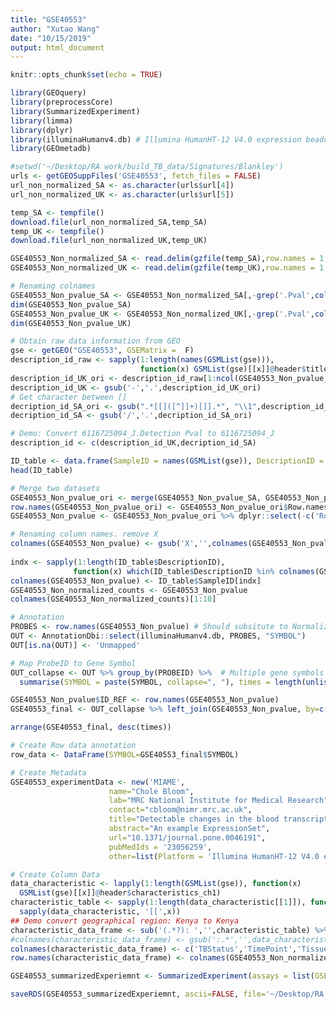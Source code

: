 ```yaml
---
title: "GSE40553"
author: "Xutao Wang"
date: "10/15/2019"
output: html_document
---
```


```r
knitr::opts_chunk$set(echo = TRUE)
```

```r
library(GEOquery)
library(preprocessCore)
library(SummarizedExperiment)
library(limma)
library(dplyr)
library(illuminaHumanv4.db) # Illumina HumanHT-12 V4.0 expression beadchip
library(GEOmetadb)
```

```r
#setwd('~/Desktop/RA work/build_TB_data/Signatures/Blankley')
urls <- getGEOSuppFiles('GSE40553', fetch_files = FALSE)
url_non_normalized_SA <- as.character(urls$url[4])
url_non_normalized_UK <- as.character(urls$url[5])

temp_SA <- tempfile()
download.file(url_non_normalized_SA,temp_SA)
temp_UK <- tempfile()
download.file(url_non_normalized_UK,temp_UK)

GSE40553_Non_normalized_SA <- read.delim(gzfile(temp_SA),row.names = 1, header = TRUE)
GSE40553_Non_normalized_UK <- read.delim(gzfile(temp_UK),row.names = 1, header = TRUE)
```

```r
# Renaming colnames
GSE40553_Non_pvalue_SA <- GSE40553_Non_normalized_SA[,-grep('.Pval',colnames(GSE40553_Non_normalized_SA))]
dim(GSE40553_Non_pvalue_SA)
GSE40553_Non_pvalue_UK <- GSE40553_Non_normalized_UK[,-grep('.Pval',colnames(GSE40553_Non_normalized_UK))]
dim(GSE40553_Non_pvalue_UK)
```


```r
# Obtain raw data information from GEO
gse <- getGEO("GSE40553", GSEMatrix =  F)
description_id_raw <- sapply(1:length(names(GSMList(gse))), 
                             function(x) GSMList(gse)[[x]]@header$title)
description_id_UK_ori <- description_id_raw[1:ncol(GSE40553_Non_pvalue_UK)]
description_id_UK <- gsub('-','.',description_id_UK_ori)
# Get character between []
decription_id_SA_ori <- gsub(".*[[]([^]]+)[]].*", "\\1",description_id_raw[(ncol(GSE40553_Non_pvalue_UK)+1):length(description_id_raw)])
decription_id_SA <- gsub('/','.',decription_id_SA_ori)

# Demo: Convert 6116725094_J.Detection Pval to 6116725094_J
description_id <- c(description_id_UK,decription_id_SA)

ID_table <- data.frame(SampleID = names(GSMList(gse)), DescriptionID = description_id)
head(ID_table)
```

```r
# Merge two datasets
GSE40553_Non_pvalue_ori <- merge(GSE40553_Non_pvalue_SA, GSE40553_Non_pvalue_UK, by='row.names', all=TRUE) 
row.names(GSE40553_Non_pvalue_ori) <- GSE40553_Non_pvalue_ori$Row.names
GSE40553_Non_pvalue <- GSE40553_Non_pvalue_ori %>% dplyr::select(-c('Row.names'))

# Renaming column names. remove X
colnames(GSE40553_Non_pvalue) <- gsub('X','',colnames(GSE40553_Non_pvalue))
  
indx <- sapply(1:length(ID_table$DescriptionID), 
              function(x) which(ID_table$DescriptionID %in% colnames(GSE40553_Non_pvalue)[x]))
colnames(GSE40553_Non_pvalue) <- ID_table$SampleID[indx]
GSE40553_Non_normalized_counts <- GSE40553_Non_pvalue
colnames(GSE40553_Non_normalized_counts)[1:10]
```

```r
# Annotation
PROBES <- row.names(GSE40553_Non_pvalue) # Should subsitute to Normalized file???
OUT <- AnnotationDbi::select(illuminaHumanv4.db, PROBES, "SYMBOL")
OUT[is.na(OUT)] <- 'Unmapped'

# Map ProbeID to Gene Symbol 
OUT_collapse <- OUT %>% group_by(PROBEID) %>%  # Multiple gene symbols map to the same ProbeID
  summarise(SYMBOL = paste(SYMBOL, collapse=", "), times = length(unlist(strsplit(SYMBOL, ",")))) 

GSE40553_Non_pvalue$ID_REF <- row.names(GSE40553_Non_pvalue)
GSE40553_final <- OUT_collapse %>% left_join(GSE40553_Non_pvalue, by=c("PROBEID" = 'ID_REF')) %>% as_tibble()

arrange(GSE40553_final, desc(times))
```

```r
# Create Row data annotation
row_data <- DataFrame(SYMBOL=GSE40553_final$SYMBOL)

# Create Metadata
GSE40553_experimentData <- new('MIAME',
                      name="Chole Bloom",
                      lab="MRC National Institute for Medical Research",
                      contact="cbloom@nimr.mrc.ac.uk",
                      title="Detectable changes in the blood transcriptome are present after two weeks of antituberculosis therapy.",
                      abstract="An example ExpressionSet",
                      url="10.1371/journal.pone.0046191",
                      pubMedIds = '23056259',
                      other=list(Platform = 'Illumina HumanHT-12 V4.0 expression beadchip'))

# Create Column Data
data_characteristic <- lapply(1:length(GSMList(gse)), function(x)  
  GSMList(gse)[[x]]@header$characteristics_ch1)
characteristic_table <- sapply(1:length(data_characteristic[[1]]), function(x) 
  sapply(data_characteristic, '[[',x)) 
## Demo convert geographical region: Kenya to Kenya
characteristic_data_frame <- sub('(.*?): ','',characteristic_table) %>% DataFrame()
#colnames(characteristic_data_frame) <- gsub(':.*','',data_characteristic[[1]])
colnames(characteristic_data_frame) <- c('TBStatus','TimePoint','Tissue','GeographicalRegion')
row.names(characteristic_data_frame) <- colnames(GSE40553_Non_normalized_counts)

GSE40553_summarizedExperiemnt <- SummarizedExperiment(assays = list(GSE40553_Non_normalized_counts= as.matrix(GSE40553_Non_normalized_counts)), colData = characteristic_data_frame, rowData = row_data, metadata = list(GSE40553_experimentData)); GSE40553_summarizedExperiemnt
```

```r
saveRDS(GSE40553_summarizedExperiemnt, ascii=FALSE, file='~/Desktop/RA work/build_TB_data/Signatures/Blankley/GSE40553/GSE40553_summarizedExperiemnt.RDS')
```